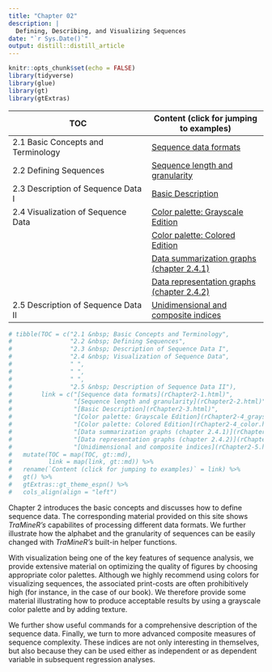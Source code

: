 ```yaml
---
title: "Chapter 02"
description: |
  Defining, Describing, and Visualizing Sequences
date: "`r Sys.Date()`"
output: distill::distill_article
---
```


```r
knitr::opts_chunk$set(echo = FALSE)
library(tidyverse)
library(glue)
library(gt)
library(gtExtras)
```

| TOC                      | Content (click for jumping to examples)  |
|-------------------------------------|-------------------------------|
| 2.1  Basic Concepts and Terminology | [Sequence data formats](rChapter2-1.html) |
| 2.2  Defining Sequences             | [Sequence length and granularity](rChapter2-2.html)     |
| 2.3	Description of Sequence Data I  | [Basic Description](rChapter2-3.html) |
| 2.4 Visualization of Sequence Data  | [Color palette: Grayscale Edition](UnderConstruction.html)      |
|                                     | [Color palette: Colored Edition](UnderConstruction.html)  |
|                                     | [Data summarization graphs (chapter 2.4.1)](UnderConstruction.html)  |
|                                     | [Data representation graphs (chapter 2.4.2)](UnderConstruction.html)  |
| 2.5 Description of Sequence Data II | [Unidimensional and composite indices](UnderConstruction.html)    | 



```r
# tibble(TOC = c("2.1 &nbsp; Basic Concepts and Terminology",
#                "2.2 &nbsp; Defining Sequences",
#                "2.3 &nbsp; Description of Sequence Data I",
#                "2.4 &nbsp; Visualization of Sequence Data",
#                " ",
#                " ",
#                " ",
#                "2.5 &nbsp; Description of Sequence Data II"),
#        link = c("[Sequence data formats](rChapter2-1.html)",
#                 "[Sequence length and granularity](rChapter2-2.html)",
#                 "[Basic Description](rChapter2-3.html)",
#                 "[Color palette: Grayscale Edition](rChapter2-4_grayscale.html)",
#                 "[Color palette: Colored Edition](rChapter2-4_color.html)",
#                 "[Data summarization graphs (chapter 2.4.1)](rChapter2-4-1.html)",
#                 "[Data representation graphs (chapter 2.4.2)](rChapter2-4-2.html)",
#                 "[Unidimensional and composite indices](rChapter2-5.html)")) %>%
#   mutate(TOC = map(TOC, gt::md),
#          link = map(link, gt::md)) %>% 
#   rename(`Content (click for jumping to examples)` = link) %>% 
#   gt() %>%
#   gtExtras::gt_theme_espn() %>% 
#   cols_align(align = "left")
```


Chapter 2 introduces the basic concepts and discusses how to define sequence data. The corresponding material provided on this site shows *TraMineR's* capabilites of processing different data formats. We further illustrate 
how the alphabet and the granularity of sequences can be easily changed with *TraMineR's* built-in helper functions.

With visualization being one of the key features of sequence analysis, we provide extensive material on optimizing the quality of figures by choosing appropriate color palettes. Although we highly recommend using colors for visualizing sequences, the associated print-costs are often prohibitively high (for instance, in the case of our book). We therefore provide some material illustrating how to produce acceptable results by using a grayscale color palette and by adding texture.

We further show useful commands for a comprehensive description of the sequence data. Finally, we turn to more advanced composite measures of sequence complexity. These indices are not only interesting in themselves, but also because they can be used either as independent or as dependent variable in subsequent regression analyses. 
